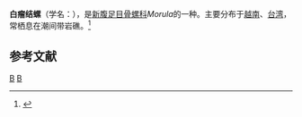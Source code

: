 {{Speciesbox
| taxon = Morula anaxares
| binomial_authority = (Kiener, 1834)
}}
'''白瘤结螺'''（学名：''{{lang|la|Morula anaxares}}''），是[[新腹足目|新腹足目]][[骨螺科|骨螺科]]''Morula''的一种。主要分布于[[越南|越南]]、[[台湾|台湾]]，常栖息在潮间带岩礁。<ref>{{cite web|url=http://shell.sinica.edu.tw/chinese/shellbase_detail.php?science_no=891|title=国际贝库：白瘤结螺|publisher=台湾贝类资料库|accessdate=2009-08-11|archive-date=2016-03-04|archive-url=https://web.archive.org/web/20160304104041/http://shell.sinica.edu.tw/chinese/shellbase_detail.php?science_no=891|dead-url=no}}</ref>

== 参考文献 ==
{{reflist}}
{{Taxonbar|from=Q10794787}}
[[Category:_1834年描述的动物|B]]
[[Category:骨螺科|B]]